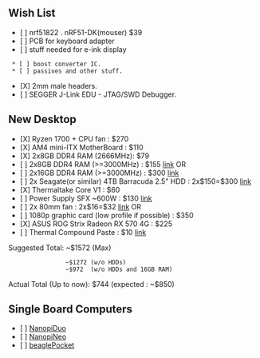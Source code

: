 == Wish List ==

* [ ] nrf51822 . nRF51-DK(mouser) $39
* [ ] PCB for keyboard adapter
* [ ] stuff needed for e-ink display
  * [ ] boost converter IC.
  * [ ] passives and other stuff.
* [X] 2mm male headers.
* [ ] SEGGER J-Link EDU - JTAG/SWD Debugger.

== New Desktop ==
* [X] Ryzen 1700 + CPU fan : $270
* [X] AM4 mini-ITX MotherBoard : $110
* [X] 2x8GB DDR4 RAM (2666MHz): $79
* [ ] 2x8GB DDR4 RAM (>=3000MHz) : $155 [[https://www.amazon.com/Corsair-Vengeance-3000MHz-Desktop-Memory/dp/B0134EW7G8/ref=pd_bxgy_147_2?_encoding=UTF8&psc=1&refRID=Z132RTGXYTB5MEVHY97V|link]] OR
* [ ] 2x16GB DDR4 RAM (>=3000MHz) : $300 [[https://www.amazon.com/Corsair-Vengeance-3000MHz-Desktop-Memory/dp/B014UYPEXE/ref=pd_bxgy_147_2?_encoding=UTF8&refRID=Z132RTGXYTB5MEVHY97V&th=1|link]]
* [ ] 2x Seagate(or similar) 4TB Barracuda 2.5" HDD : 2x$150=$300 [[https://www.amazon.com/Seagate-Barracuda-2-5-Inch-Internal-ST4000LM024/dp/B01LZMUNGR/ref=dp_ob_title_ce|link]]
* [X] Thermaltake Core V1 : $60
* [ ] Power Supply SFX ~600W : $130 [[https://www.amazon.com/SilverStone-Technology-Modular-Lengthened-SX500-LG/dp/B00MO675S8/ref=sr_1_1|link]]
* [ ] 2x 80mm fan : 2x$16=$32 [[https://www.amazon.com/Noctua-NF-A8-PWM-Premium-Computer/dp/B00NEMG62M/ref=sr_1_2|link]] OR
* [ ] 1080p graphic card (low profile if possible) : $350
* [X] ASUS ROG Strix Radeon RX 570 4G : $225
* [ ] Thermal Compound Paste : $10 [[https://www.amazon.com/ARCTIC-Compound-Performance-Heatsink-Interface/dp/B0045JCFLY/ref=sr_1_3|link]]
Suggested Total: ~$1572 (Max)
                 ~$1272 (w/o HDDs)
                 ~$972  (w/o HDDs and 16GB RAM)
Actual Total (Up to now): $744 (expected : ~$850)

== Single Board Computers ==
* [ ] [[http://www.friendlyarm.com/index.php?route=product/product&product_id=197|NanopiDuo]]
* [ ] [[http://www.friendlyarm.com/index.php?route=product/product&product_id=132|NanopiNeo]]
* [ ] [[http://beagleboard.org/pocket|beaglePocket]]
